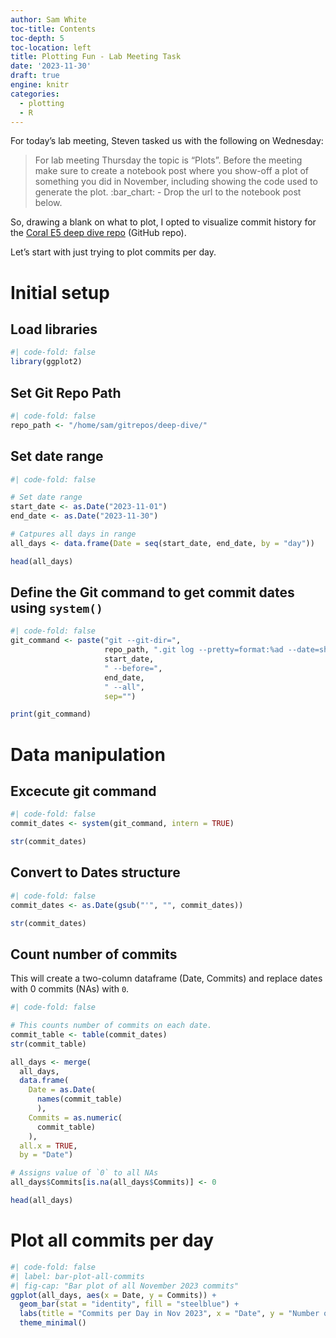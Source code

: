 ```yaml
---
author: Sam White
toc-title: Contents
toc-depth: 5
toc-location: left
title: Plotting Fun - Lab Meeting Task
date: '2023-11-30'
draft: true
engine: knitr
categories: 
  - plotting
  - R
---
```

For today's lab meeting, Steven tasked us with the following on Wednesday:

> For lab meeting Thursday the topic is "Plots". Before the meeting make sure to create a notebook post where you show-off a plot of something you did in November, including showing the code used to generate the plot. :bar_chart: - Drop the url to the notebook post below.

So, drawing a blank on what to plot, I opted to visualize commit history for the [Coral E5 deep dive repo](https://github.com/urol-e5/deep-dive) (GitHub repo).

Let's start with just trying to plot commits per day.

# Initial setup

## Load libraries
```r
#| code-fold: false
library(ggplot2)

```

## Set Git Repo Path
```r
#| code-fold: false
repo_path <- "/home/sam/gitrepos/deep-dive/"
```

## Set date range
```r
#| code-fold: false

# Set date range
start_date <- as.Date("2023-11-01")
end_date <- as.Date("2023-11-30")

# Catpures all days in range
all_days <- data.frame(Date = seq(start_date, end_date, by = "day"))

head(all_days)
```

## Define the Git command to get commit dates using `system()`
```r
#| code-fold: false
git_command <- paste("git --git-dir=",
                     repo_path, ".git log --pretty=format:%ad --date=short --after=",
                     start_date,
                     " --before=",
                     end_date,
                     " --all",
                     sep="")

print(git_command)
```

# Data manipulation

## Excecute git command
```r
#| code-fold: false
commit_dates <- system(git_command, intern = TRUE)

str(commit_dates)
```

## Convert to Dates structure
```r
#| code-fold: false
commit_dates <- as.Date(gsub("'", "", commit_dates))

str(commit_dates)
```

## Count number of commits

This will create a two-column dataframe (Date, Commits)
and replace dates with 0 commits (NAs) with `0`.

```r
#| code-fold: false

# This counts number of commits on each date.
commit_table <- table(commit_dates)
str(commit_table)

all_days <- merge(
  all_days,
  data.frame(
    Date = as.Date(
      names(commit_table)
      ),
    Commits = as.numeric(
      commit_table)
    ),
  all.x = TRUE,
  by = "Date")

# Assigns value of `0` to all NAs
all_days$Commits[is.na(all_days$Commits)] <- 0

head(all_days)
```



# Plot all commits per day
```r
#| code-fold: false
#| label: bar-plot-all-commits
#| fig-cap: "Bar plot of all November 2023 commits"
ggplot(all_days, aes(x = Date, y = Commits)) +
  geom_bar(stat = "identity", fill = "steelblue") +
  labs(title = "Commits per Day in Nov 2023", x = "Date", y = "Number of Commits") +
  theme_minimal()
```